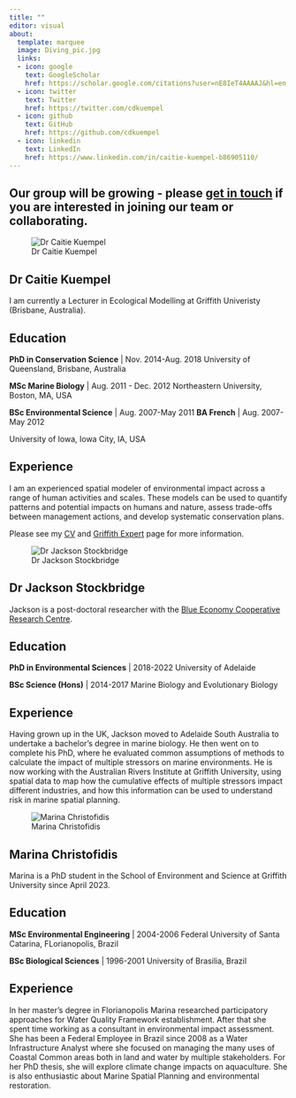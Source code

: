 ```yaml
---
title: ""
editor: visual
about:
  template: marquee
  image: Diving_pic.jpg
  links:
  - icon: google
    text: GoogleScholar
    href: https://scholar.google.com/citations?user=nE8IeT4AAAAJ&hl=en
  - icon: twitter
    text: Twitter
    href: https://twitter.com/cdkuempel
  - icon: github
    text: GitHub
    href: https://github.com/cdkuempel
  - icon: linkedin
    text: LinkedIn
    href: https://www.linkedin.com/in/caitie-kuempel-b86905110/
---
```


## Our group will be growing - please [get in touch](contact.qmd) if you are interested in joining our team or collaborating.

::: grid
::: g-col-4
![Dr Caitie Kuempel](people/Kuempel_headshot.jpg)
:::

::: g-col-8
## **Dr Caitie Kuempel**

I am currently a Lecturer in Ecological Modelling at Griffith Univeristy (Brisbane, Australia).

## Education

**PhD in Conservation Science** \| Nov. 2014-Aug. 2018 University of Queensland, Brisbane, Australia

**MSc Marine Biology** \| Aug. 2011 - Dec. 2012 Northeastern University, Boston, MA, USA

**BSc Environmental Science** \| Aug. 2007-May 2011 **BA French** \| Aug. 2007-May 2012

University of Iowa, Iowa City, IA, USA

## Experience

I am an experienced spatial modeler of environmental impact across a range of human activities and scales. These models can be used to quantify patterns and potential impacts on humans and nature, assess trade-offs between management actions, and develop systematic conservation plans.

Please see my [CV](https://github.com/cdkuempel/CV/blob/master/CV.pdf) and [Griffith Expert](https://experts.griffith.edu.au/37253-caitie-kuempel) page for more information.
:::
:::

::: grid
::: g-col-4
![Dr Jackson Stockbridge](people/Jackson_Stockbridge.png)
:::

::: g-col-8
## **Dr Jackson Stockbridge**

Jackson is a post-doctoral researcher with the [Blue Economy Cooperative Research Centre](https://blueeconomycrc.com.au/).

## Education

**PhD in Environmental Sciences** \| 2018-2022 University of Adelaide

**BSc Science (Hons)** \| 2014-2017 Marine Biology and Evolutionary Biology

## Experience

Having grown up in the UK, Jackson moved to Adelaide South Australia to undertake a bachelor's degree in marine biology. He then went on to complete his PhD, where he evaluated common assumptions of methods to calculate the impact of multiple stressors on marine environments. He is now working with the Australian Rivers Institute at Griffith University, using spatial data to map how the cumulative effects of multiple stressors impact different industries, and how this information can be used to understand risk in marine spatial planning.
:::
:::

::: grid
::: g-col-4
![Marina Christofidis](people/Marina_Christofidis.png)
:::

::: g-col-8
## **Marina Christofidis**

Marina is a PhD student in the School of Environment and Science at Griffith University since April 2023.

## Education

**MSc Environmental Engineering** \| 2004-2006 Federal University of Santa Catarina, FLorianopolis, Brazil

**BSc Biological Sciences** \| 1996-2001 University of Brasilia, Brazil

## Experience

In her master's degree in Florianopolis Marina researched participatory approaches for Water Quality Framework establishment. After that she spent time working as a consultant in environmental impact assessment. She has been a Federal Employee in Brazil since 2008 as a Water Infrastructure Analyst where she focused on managing the many uses of Coastal Common areas both in land and water by multiple stakeholders. For her PhD thesis, she will explore climate change impacts on aquaculture. She is also enthusiastic about Marine Spatial Planning and environmental restoration.
:::
:::
